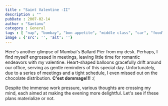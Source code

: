 ```yaml
---
title : "Saint Valentine -II"
description : ""
pubDate : 2007-02-14
author : "Santanu"
category : General
tags : [ "nap", "bombay", "bon appetite", "middle class", "car", "food",]
image : {'src': '', 'alt': ''}
---
```

Here's another glimpse of Mumbai's Ballard Pier from my desk. Perhaps, I find myself engrossed in meetings, leaving little time for romantic endeavors with my valentine. Heart-shaped balloons gracefully drift around our office, serving as gentle reminders of this special day. Unfortunately, due to a series of meetings and a tight schedule, I even missed out on the chocolate distribution. **C'est dommage!!!** :( 

Despite the immense work pressure, various thoughts are crossing my mind, each aimed at making the evening more delightful. Let's see if these plans materialize or not.

